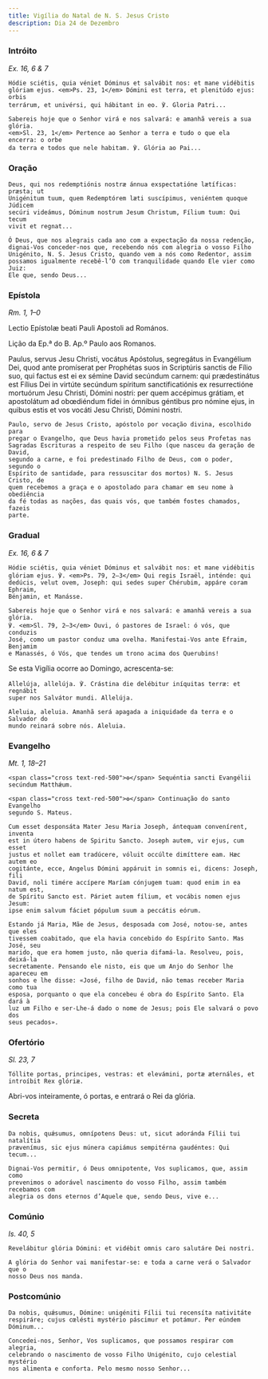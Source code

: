 ```yaml
---
title: Vigília do Natal de N. S. Jesus Cristo
description: Dia 24 de Dezembro
---
```


### Intróito

<em>Ex. 16, 6 & 7</em>

<div class="side-by-side not-content">

    Hódie sciétis, quia véniet Dóminus et salvábit nos: et mane vidébitis
    glóriam ejus. <em>Ps. 23, 1</em> Dómini est terra, et plenitúdo ejus: orbis
    terrárum, et univérsi, qui hábitant in eo. ℣. Gloria Patri...

    Sabereis hoje que o Senhor virá e nos salvará: e amanhã vereis a sua glória.
    <em>Sl. 23, 1</em> Pertence ao Senhor a terra e tudo o que ela encerra: o orbe
    da terra e todos que nele habitam. ℣. Glória ao Pai...

</div>

### Oração

<div class="side-by-side not-content">

    Deus, qui nos redemptiónis nostræ ánnua exspectatióne lætíficas: præsta; ut
    Unigénitum tuum, quem Redemptórem læti suscípimus, veniéntem quoque Júdicem
    secúri videámus, Dóminum nostrum Jesum Christum, Fílium tuum: Qui tecum
    vivit et regnat...

    Ó Deus, que nos alegrais cada ano com a expectação da nossa redenção,
    dignai-Vos conceder-nos que, recebendo nós com alegria o vosso Filho
    Unigénito, N. S. Jesus Cristo, quando vem a nós como Redentor, assim
    possamos igualmente recebê-l’O com tranquilidade quando Ele vier como Juiz:
    Ele que, sendo Deus...

</div>

### Epístola

<em>Rm. 1, 1–0</em>

<div class="side-by-side not-content">

Lectio Epístolæ beati Pauli Apostoli ad Romános.

Lição da Ep.ª do B. Ap.º Paulo aos Romanos.

  <span>
    Paulus, servus Jesu Christi, vocátus Apóstolus, segregátus in Evangélium
    Dei, quod ante promíserat per Prophétas suos in Scriptúris sanctis de Fílio
    suo, qui factus est ei ex sémine David secúndum carnem: qui prædestinátus
    est Fílius Dei in virtúte secúndum spíritum sanctificatiónis ex
    resurrectióne mortuórum Jesu Christi, Dómini nostri: per quem accépimus
    grátiam, et apostolátum ad obœdiéndum fídei in ómnibus géntibus pro nómine
    ejus, in quibus estis et vos vocáti Jesu Christi, Dómini nostri.

    Paulo, servo de Jesus Cristo, apóstolo por vocação divina, escolhido para
    pregar o Evangelho, que Deus havia prometido pelos seus Profetas nas
    Sagradas Escrituras a respeito de seu Filho (que nasceu da geração de David,
    segundo a carne, e foi predestinado Filho de Deus, com o poder, segundo o
    Espírito de santidade, para ressuscitar dos mortos) N. S. Jesus Cristo, de
    quem recebemos a graça e o apostolado para chamar em seu nome à obediência
    da fé todas as nações, das quais vós, que também fostes chamados, fazeis
    parte.

</div>

### Gradual

<em>Ex. 16, 6 & 7</em>

<div class="side-by-side not-content">

    Hódie sciétis, quia véniet Dóminus et salvábit nos: et mane vidébitis
    glóriam ejus. ℣. <em>Ps. 79, 2–3</em> Qui regis Israël, inténde: qui
    dedúcis, velut ovem, Joseph: qui sedes super Chérubim, appáre coram Ephraim,
    Bénjamin, et Manásse.

    Sabereis hoje que o Senhor virá e nos salvará: e amanhã vereis a sua glória.
    ℣. <em>Sl. 79, 2–3</em> Ouvi, ó pastores de Israel: ó vós, que conduzis
    José, como um pastor conduz uma ovelha. Manifestai-Vos ante Efraim, Benjamim
    e Manassés, ó Vós, que tendes um trono acima dos Querubins!

</div>

<aside>Se esta Vigília ocorre ao Domingo, acrescenta-se:</aside>

<div class="side-by-side not-content">

    Allelúja, allelúja. ℣. Crástina die delébitur iníquitas terræ: et regnábit
    super nos Salvátor mundi. Allelúja.

    Aleluia, aleluia. Amanhã será apagada a iniquidade da terra e o Salvador do
    mundo reinará sobre nós. Aleluia.

</div>

### Evangelho

<em>Mt. 1, 18–21</em>

<div class="side-by-side not-content">

    <span class="cross text-red-500">✠</span> Sequéntia sancti Evangélii
    secúndum Matthǽum.

    <span class="cross text-red-500">✠</span> Continuação do santo Evangelho
    segundo S. Mateus.

    Cum esset desponsáta Mater Jesu Maria Joseph, ántequam convenírent, inventa
    est in útero habens de Spiritu Sancto. Joseph autem, vir ejus, cum esset
    justus et nollet eam tradúcere, vóluit occúlte dimíttere eam. Hæc autem eo
    cogitánte, ecce, Angelus Dómini appáruit in somnis ei, dicens: Joseph, fili
    David, noli timére accípere Maríam cónjugem tuam: quod enim in ea natum est,
    de Spíritu Sancto est. Páriet autem fílium, et vocábis nomen ejus Jesum:
    ipse enim salvum fáciet pópulum suum a peccátis eórum.

    Estando já Maria, Mãe de Jesus, desposada com José, notou-se, antes que eles
    tivessem coabitado, que ela havia concebido do Espírito Santo. Mas José, seu
    marido, que era homem justo, não queria difamá-la. Resolveu, pois, deixá-la
    secretamente. Pensando ele nisto, eis que um Anjo do Senhor lhe apareceu em
    sonhos e lhe disse: «José, filho de David, não temas receber Maria como tua
    esposa, porquanto o que ela concebeu é obra do Espírito Santo. Ela dará à
    luz um Filho e ser-Lhe-á dado o nome de Jesus; pois Ele salvará o povo dos
    seus pecados».

</div>

### Ofertório

<em>Sl. 23, 7</em>

<div class="side-by-side not-content">

    Tóllite portas, principes, vestras: et elevámini, portæ æternáles, et
    introíbit Rex glóriæ.
  </span>

Abri-vos inteiramente, ó portas, e entrará o Rei da glória.

</div>

### Secreta

<div class="side-by-side not-content">

    Da nobis, quǽsumus, omnípotens Deus: ut, sicut adoránda Fílii tui natalítia
    prævenímus, sic ejus múnera capiámus sempitérna gaudéntes: Qui tecum...

    Dignai-Vos permitir, ó Deus omnipotente, Vos suplicamos, que, assim como
    prevenimos o adorável nascimento do vosso Filho, assim também recebamos com
    alegria os dons eternos d’Aquele que, sendo Deus, vive e...

</div>

### Comúnio

<em>Is. 40, 5</em>

<div class="side-by-side not-content">

    Revelábitur glória Dómini: et vidébit omnis caro salutáre Dei nostri.

    A glória do Senhor vai manifestar-se: e toda a carne verá o Salvador que o
    nosso Deus nos manda.

</div>

### Postcomúnio

<div class="side-by-side not-content">

    Da nobis, quǽsumus, Dómine: unigéniti Fílii tui recensíta nativitáte
    respiráre; cujus cœlésti mystério páscimur et potámur. Per eúndem Dóminum...

    Concedei-nos, Senhor, Vos suplicamos, que possamos respirar com alegria,
    celebrando o nascimento de vosso Filho Unigénito, cujo celestial mystério
    nos alimenta e conforta. Pelo mesmo nosso Senhor...

</div>
